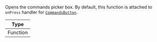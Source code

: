 Opens the commands picker box. By default, this function is attached to `onPress` handler for [`CommandsButton`](../../../ui-components/channel/channel.mdx#commandsbutton).

| Type     |
| -------- |
| Function |
